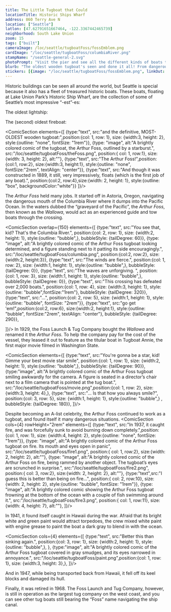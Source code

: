 ```yaml
---
title: The Little Tugboat that Could
locationTitle: Historic Ships Wharf
address: 860 Terry Ave N
location: ["Seattle"]
latlon: [47.62791651667464, -122.3367442465739]
neighborhood: South Lake Union
zoom: 15
tags: ["built"]
cameraImage: /loc/seattle/tugboatFoss/fossEmblem.png
cardImage: "/loc/seattle/tugboatFoss/columbiaRiver.png"
stampName: "/seattle-general-2.svg"
photoPrompt: "Visit the pier and see all the different kinds of boats there are."
blurb: "The oldest wooden tugboat's seen and done it all! From dangerous rapids to starring in Hollywood!"
stickers: [{image: "/loc/seattle/tugboatFoss/fossEmblem.png", linkOut: "https://www.loc.gov/resource/hhh.wa0868.photos/?sp=1", title: "Foss Company motto on the side of the boat"},{image: "/loc/seattle/tugboatFoss/columbiaRiver.png", linkOut: "https://www.loc.gov/resource/ppmsca.18165/", title: "The Columbia River, one of the most dangerous crossings"},{image: "/loc/seattle/tugboatFoss/columbiaRiver2.jpg", title: "Columbia River, Oregon", linkOut: "https://www.loc.gov/resource/highsm.12109/?r=-0.133,-0.057,1.281,0.89,0"}, {image: "/loc/seattle/tugboatFoss/theFoss.png" },{image: "/loc/seattle/tugboatFoss/boat.png" }, {image: "/loc/seattle/tugboatFoss/fire1.png" }, ]
---
```



Historic buildings can be seen all around the world, but Seattle is special because it also has a fleet of treasured historic boats. These boats, floating at Lake Union Park’s Historic Ship Wharf, are the collection of some of Seattle’s most impressive “-est”-es:


The oldest lightship:
<LOCItem
    type="pnp"
    linkOut="https://www.loc.gov/resource/cph.3b19268/"
    image="/loc/seattle/tugboatFoss/lightboat.jpg"
    caption="Lightships were used as floating lighthouses."
    alt="A black and white photograph of a lightship at sea."/>

The (second) oldest fireboat:
<LOCItem
    type="pnp"
    linkOut="https://www.loc.gov/resource/hhh.wa0746.photos/?sp=1"
    image="/loc/seattle/tugboatFoss/fireboatDuwamish.jpg"
    caption="Fireboat Duwamish"
    alt="A color photograph of the Fireboat Duwamish, a white and red boat, docked in a marina."/>

<ComicSection elements={[
    {type:"text", src:"and the definitive, MOST-OLDEST wooden tugboat:",position:{col: 1, row: 1}, size: {width:3, height: 2}, style:{outline: "none", fontSize: "1rem"}},
    {type: "image", alt:"A brightly colored comic of the tugboat, the Arthur Foss, outlined by a starburst.", src:"/loc/seattle/tugboatFoss/theFoss.png", position:{ col: 1, row:1}, size:{width: 3, height: 2}, alt:""},
    {type:"text", src:"The Arthur Foss!",position:{col:1, row:2}, size:{width:3, height:1}, style:{outline: "none", fontSize:"2rem",  textAlign: "center"}},
    {type:"text", src:"And though it was constructed in 1889, it still, very impressively, floats (which is the first job of any boat).", position:{col:2, row:4},size:{width: 2, height: 1}, style:{outline: "box", backgroundColor:"white"}}
]}/>

The *Arthur Foss* held many jobs. It started off in Astoria, Oregon, navigating the dangerous mouth of the Columbia River where it dumps into the Pacific Ocean. In the waters dubbed the “graveyard of the Pacific”, the *Arthur Foss*, then known as the *Wallowa*, would act as an experienced guide and tow boats through the crossing.


<LOCItem
    type="pnp"
    linkOut="https://www.loc.gov/resource/ppmsca.18165/"
    image="/loc/seattle/tugboatFoss/columbiaRiver.png"
    caption=""
    alt="A colorized photo of the Columbia River with a steam paddle boat navigating the river rapids and large rocks."/>

<ComicSection overlap={150} elements={[
    {type:"text", src:"You see that, kid? That's the Columbia River.", position:{col: 2, row: 1}, size: {width:2, height: 1}, style:{outline: "bubble",}, bubbleStyle: {tailDegree: 60}},
{type: "image", alt:"A brightly colored comic of the Arthur Foss tugboat looking determined, and a figure standing next to it patting its side encouragingly.", src:"/loc/seattle/tugboatFoss/columbia.png", position:{col:2, row:2}, size:{width:2, height:3}},
{type:"text", src:"The winds are fierce.", position:{col: 1, row: 2}, size: {width:1, height: 1}, style:{outline: "bubble",}, bubbleStyle: {tailDegree: 0}},
{type:"text", src:"The waves are unforgiving. ", position:{col: 1, row: 3}, size: {width:1, height: 1}, style:{outline: "bubble",}, bubbleStyle: {tailDegree: 0}},
{type:"text", src:"This crossing has defeated over 2,000 boats.", position:{col: 1, row: 4}, size: {width:3, height: 1}, style:{outline: "bubble",fontSize:"1rem"}, bubbleStyle: {tailDegree: 320}},
{type:"text", src:"...", position:{col: 2, row: 5}, size: {width:1, height: 1}, style:{outline: "bubble", fontSize: "2rem"}},
{type:"text", src:"go get 'em!",position:{col:2, row:6}, size:{width:2, height:1}, style:{outline: "bubble", fontSize:"2rem",  textAlign: "center"}, bubbleStyle: {tailDegree: 290}},

]}/>
In 1929, the Foss Launch & Tug Company bought the *Wallowa* and renamed it the *Arthur Foss*. To help the company pay for the cost of the vessel, they leased it out to feature as the titular boat in Tugboat Annie, the first major movie filmed in Washington State. 

<ComicSection elements={[
    {type:"text", src:"You're gonna be a star, kid! Gimme your best movie star smile", position:{col: 1, row: 1}, size: {width:2, height: 1}, style:{outline: "bubble",}, bubbleStyle: {tailDegree: 90}},
    {type:"image", alt:"A brightly colored comic of the Arthur Foss tugboat smiling awkwardly for the camera. A figure is seated in a director’s chair next to a film camera that is pointed at the tug boat.", src:"/loc/seattle/tugboatFoss/movie.png",position:{col: 1, row: 2}, size: {width:3, height: 4},},
    {type:"text", src:"... Is that how you always smile?", position:{col: 3, row: 5}, size: {width:1, height: 1}, style:{outline: "bubble",} , bubbleStyle: {tailDegree: 180}},
]}/>

Despite becoming an A-list celebrity, the Arthur Foss continued to work as a tugboat, and found itself it many dangerous situations. 
<ComicSection cols={4} rowHeight="2rem" elements={[
    {type:"text", src:"In 1937, it caught fire, and was forcefully sunk to avoid burning down completely.",position:{col: 1, row: 1}, size: {width:4, height: 2}, style:{outline: "none", fontSize: "1rem"}},
    {type: "image", alt:"A brightly colored comic of the Arthur Foss tugboat on fire. Its mouth and eyes open in panic", src:"/loc/seattle/tugboatFoss/fire1.png", position:{ col: 1, row:2}, size:{width: 2, height: 2}, alt:""},
    {type: "image", alt:"A brightly colored comic of the Arthur Foss on fire, being rammed by another object. The tugboat’s eyes are scrunched in surprise.", src:"/loc/seattle/tugboatFoss/fire2.png", position:{ col: 3, row:2}, size:{width: 2, height: 2}, alt:""},
    {type:"text",src:"I guess this is better than being on fire...", position:{ col: 2, row:10}, size:{width: 2, height: 2}, style:{outline: "bubble", fontSize: "1rem"}},
    {type: "image", alt:"A brightly colored comic showing the Arthur Foss tugboat frowning at the bottom of the ocean with a couple of fish swimming around it.", src:"/loc/seattle/tugboatFoss/fire3.png", position:{ col: 1, row:11}, size:{width: 4, height: 7}, alt:""},
]}/>

In 1941, it found itself caught in Hawaii during the war. Afraid that its bright white and green paint would attract torpedoes, the crew mixed white paint with engine grease to paint the boat a dark gray to blend in with the ocean.


<ComicSection cols={4} elements={[
    {type:"text", src:"Better this than sinking again.", position:{col: 3, row: 1}, size: {width:2, height: 1}, style:{outline: "bubble",}, },
    {type:"image", alt:"A brightly colored comic of the Arthur Foss tugboat covered in gray smudges, and its eyes narrowed in annoyance.", src:"/loc/seattle/tugboatFoss/paint.png",position:{col: 1, row: 1}, size: {width:3, height: 3},},
]}/>

And in 1947, while being transported back from Hawaii, it fell off its keel blocks and damaged its hull.

Finally, it was retired in 1968. The Foss Launch and Tug Company, however, is still in operation as the largest tug company on the west coast, and you can see other tug boats still bearing the “Foss” name navigating the ship canal.